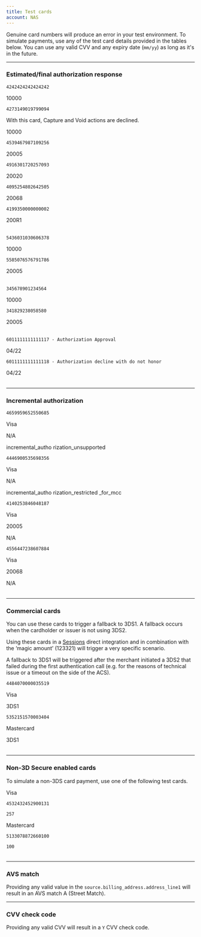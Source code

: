 ```yaml
---
title: Test cards
account: NAS
---
```


Genuine card numbers will produce an error in your test environment. To simulate payments, use any of the test card details provided in the tables below. You can use any valid CVV and any expiry date (`mm/yy`) as long as it's in the future.

---

### Estimated/final authorization response

<tabs>
<tab title="Visa" active>

<Table>
<TableHead headers={['Card number', 'Response code']} />
<TableBody>
<TableRow>
<TableCell>

`4242424242424242`

</TableCell>
<TableCell>

10000

</TableCell>
</TableRow>
<TableRow>
<TableCell>

`4273149019799094`

<InfoBox>

With this card, Capture and Void actions are declined.

</InfoBox>
</TableCell>
<TableCell>

10000

</TableCell>
</TableRow>
<TableRow>
<TableCell>

`4539467987109256`

</TableCell>
<TableCell>

20005

</TableCell>
</TableRow>
<TableRow>
<TableCell>

`4916301720257093`

</TableCell>
<TableCell>

20020

</TableCell>
</TableRow>
<TableRow>
<TableCell>

`4095254802642505`

</TableCell>
<TableCell>

20068

</TableCell>
</TableRow>
<TableRow>
<TableCell>

`4199350000000002`

</TableCell>
<TableCell>

200R1

</TableCell>
</TableRow>
</TableBody>
</Table>

</tab>
<tab title="Mastercard">

<Table>
<TableHead headers={['Card number', 'Response code']} />
<TableBody>
<TableRow>
<TableCell>

`5436031030606378`

</TableCell>
<TableCell>

10000

</TableCell>
</TableRow>
<TableRow>
<TableCell>

`5585076576791786`

</TableCell>
<TableCell>

20005

</TableCell>
</TableRow>
</TableBody>
</Table>

</tab>
<tab title="Amex">

<Table>
<TableHead headers={['Card number', 'Response code']} />
<TableBody>
<TableRow>
<TableCell>

`345678901234564`

</TableCell>
<TableCell>

10000

</TableCell>
</TableRow>
<TableRow>
<TableCell>

`341829238058580`

</TableCell>
<TableCell>

20005

</TableCell>
</TableRow>
</TableBody>
</Table>

</tab>
<tab title="Discover">

<Table>
<TableHead headers={['Card number', 'Expiry date']} />
<TableBody>
<TableRow>
<TableCell>

`6011111111111117 - Authorization Approval`

</TableCell>
<TableCell>

04/22

</TableCell>
</TableRow>
<TableRow>
<TableCell>

`6011111111111118 - Authorization decline with do not honor`

</TableCell>
<TableCell>

04/22

</TableCell>
</TableRow>
</TableBody>
</Table>

</tab>
</tabs>

---

### Incremental authorization

<Table>
<TableHead headers={['Card number', 'Scheme', 'Response code', 'Error code']} sizes={['30%', 'auto', 'auto', '30%']}/>
<TableBody>
<TableRow>
<TableCell>

`4659959652550685`

</TableCell>
<TableCell>

Visa

</TableCell>
<TableCell>

N/A

</TableCell>
<TableCell>

incremental_autho
rization_unsupported

</TableCell>
</TableRow>
<TableRow>
<TableCell>

`4446900535698356`

</TableCell>
<TableCell>

Visa

</TableCell>
<TableCell>

N/A

</TableCell>
<TableCell>

incremental_autho
rization_restricted
_for_mcc

</TableCell>
</TableRow>
<TableRow>
<TableCell>

`4140253846048187`

</TableCell>
<TableCell>

Visa

</TableCell>
<TableCell>

20005

</TableCell>
<TableCell>

N/A

</TableCell>
</TableRow>
<TableRow>
<TableCell>

`4556447238607884`

</TableCell>
<TableCell>

Visa

</TableCell>
<TableCell>

20068

</TableCell>
<TableCell>

N/A

</TableCell>
</TableRow>
</TableBody>
</Table>

---

### Commercial cards

You can use these cards to trigger a fallback to 3DS1. A fallback occurs when the cardholder or issuer is not using 3DS2.

<TipBox variant="note">

Using these cards in a [Sessions](/risk-management/sessions) direct integration and in combination with the ‘magic amount’ (123321) will trigger a very specific scenario.

A fallback to 3DS1 will be triggered after the merchant initiated a 3DS2 that failed during the first authentication call (e.g. for the reasons of technical issue or a timeout on the side of the ACS).

</TipBox>

<Table>
<TableHead headers={['Number', 'Scheme', '3D Secure version supported']} sizes={['30%', 'auto', 'auto']}/>
<TableBody>
<TableRow>
<TableCell>

`4484070000035519`

</TableCell>
<TableCell>

Visa

</TableCell>
<TableCell>

3DS1

</TableCell>
</TableRow>
<TableRow>
<TableCell>

`5352151570003404`

</TableCell>
<TableCell>

Mastercard

</TableCell>
<TableCell>

3DS1

</TableCell>
</TableRow>
</TableBody>
</Table>

---

### Non-3D Secure enabled cards

To simulate a non-3DS card payment, use one of the following test cards.

<Table>
<TableHead headers={['Card type', 'Number', 'CVV']} sizes={['auto', '30%', 'auto']}/>
<TableBody>
<TableRow>
<TableCell>

Visa

</TableCell>
<TableCell>

`4532432452900131`

</TableCell>
<TableCell>

`257`

</TableCell>
</TableRow>
<TableRow>
<TableCell>

Mastercard

</TableCell>
<TableCell>

`5133078872660100`

</TableCell>
<TableCell>

`100`

</TableCell>
</TableRow>
</TableBody>
</Table>

---

### AVS match

Providing any valid value in the `source.billing_address.address_line1` will result in an AVS match A (Street Match).

---

### CVV check code

Providing any valid CVV will result in a `Y` CVV check code.

